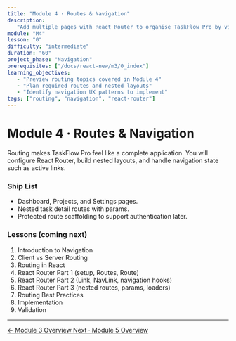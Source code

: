 ```yaml
---
title: "Module 4 · Routes & Navigation"
description:
   "Add multiple pages with React Router to organise TaskFlow Pro by views."
module: "M4"
lesson: "0"
difficulty: "intermediate"
duration: "60"
project_phase: "Navigation"
prerequisites: ["/docs/react-new/m3/0_index"]
learning_objectives:
   - "Preview routing topics covered in Module 4"
   - "Plan required routes and nested layouts"
   - "Identify navigation UX patterns to implement"
tags: ["routing", "navigation", "react-router"]
---
```


# Module 4 · Routes & Navigation

Routing makes TaskFlow Pro feel like a complete application. You will configure
React Router, build nested layouts, and handle navigation state such as active
links.

### Ship List

-  Dashboard, Projects, and Settings pages.
-  Nested task detail routes with params.
-  Protected route scaffolding to support authentication later.

### Lessons (coming next)

1. Introduction to Navigation
2. Client vs Server Routing
3. Routing in React
4. React Router Part 1 (setup, Routes, Route)
5. React Router Part 2 (Link, NavLink, navigation hooks)
6. React Router Part 3 (nested routes, params, loaders)
7. Routing Best Practices
8. Implementation
9. Validation

---

<div className='mt-8 flex justify-between'>
   <a
      href='/docs/react-new/m3/0_index'
      className='text-sm font-medium text-muted-foreground hover:text-foreground'
   >
      ← Module 3 Overview
   </a>
   <a
      href='/docs/react-new/m5/0_index'
      className='text-sm font-medium text-primary hover:text-primary/80'
   >
      Next · Module 5 Overview
   </a>
</div>
